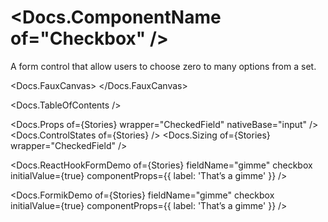 


<Meta of={Stories} />

# <Docs.ComponentName of="Checkbox" />

A form control that allow users to choose zero to many options from a set.

<Docs.FauxCanvas>
  <Checkbox
    label="Don’t not opt out of my newsletter 😈"
    sizer={Checkbox.sizer.medium}
  />
</Docs.FauxCanvas>

<Docs.TableOfContents />

<Docs.Props of={Stories} wrapper="CheckedField" nativeBase="input" />
<Docs.ControlStates of={Stories} />
<Docs.Sizing of={Stories} wrapper="CheckedField" />

<Docs.ReactHookFormDemo
  of={Stories}
  fieldName="gimme"
  checkbox
  initialValue={true}
  componentProps={{ label: 'That’s a gimme' }}
/>

<Docs.FormikDemo
  of={Stories}
  fieldName="gimme"
  checkbox
  initialValue={true}
  componentProps={{ label: 'That’s a gimme' }}
/>
